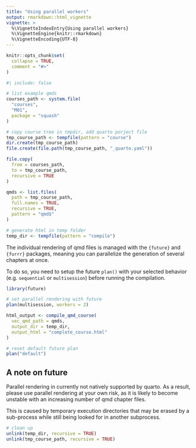 ```yaml
---
title: "Using parallel workers"
output: rmarkdown::html_vignette
vignette: >
  %\VignetteIndexEntry{Using parallel workers}
  %\VignetteEngine{knitr::rmarkdown}
  %\VignetteEncoding{UTF-8}
---
```


```r
knitr::opts_chunk$set(
  collapse = TRUE,
  comment = "#>"
)
```

```r
#| include: false

# list example qmds
courses_path <- system.file(
  "courses",
  "M01",
  package = "squash"
)

# copy course tree in tmpdir, add quarto porject file
tmp_course_path <- tempfile(pattern = "course")
dir.create(tmp_course_path)
file.create(file.path(tmp_course_path, "_quarto.yaml"))

file.copy(
  from = courses_path,
  to = tmp_course_path,
  recursive = TRUE
)

qmds <- list.files(
  path = tmp_course_path,
  full.names = TRUE,
  recursive = TRUE,
  pattern = "qmd$"
)

# generate html in temp folder
temp_dir <- tempfile(pattern = "compile")

```

The individual rendering of qmd files is managed with the `{future}` and `{furrr}` packages, meaning you can parallelize the generation of several chapters at once.

To do so, you need to setup the future `plan()` with your selected behavior (e.g. `sequential` or `multisession`) before running the compilation.

```r
library(future)

# set parallel rendering with future
plan(multisession, workers = 2)

html_output <- compile_qmd_course(
  vec_qmd_path = qmds,
  output_dir = temp_dir,
  output_html = "complete_course.html"
)

# reset default future plan
plan("default")
```

## A note on future

Parallel rendering in currently not natively supported by quarto. As a result, please use parallel rendering at your own risk, as it is likely to become unstable with an increasing number of qmd chapter files.

This is caused by temporary execution directories that may be erased by a sub-process while still being looked for in another subprocess.

```r
# clean up
unlink(temp_dir, recursive = TRUE)
unlink(tmp_course_path, recursive = TRUE)
```

